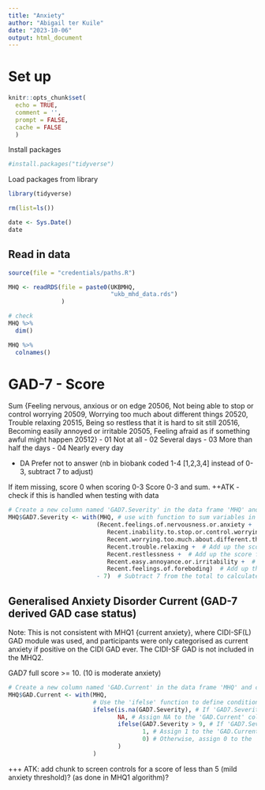 ```yaml
---
title: "Anxiety"
author: "Abigail ter Kuile"
date: "2023-10-06"
output: html_document
---
```


# Set up
```r
knitr::opts_chunk$set(
  echo = TRUE,
  comment = '',
  prompt = FALSE,
  cache = FALSE
  )
```

Install packages
```r
#install.packages("tidyverse")
```

Load packages from library 
```r
library(tidyverse)
```

```r
rm(list=ls())
```

```r
date <- Sys.Date()
date
```

## Read in data

```r
source(file = "credentials/paths.R")
```

```r

MHQ <- readRDS(file = paste0(UKBMHQ,
                             "ukb_mhd_data.rds")
               )

# check
MHQ %>%
  dim()

MHQ %>%
  colnames()
```

# GAD-7 - Score
Sum {Feeling nervous, anxious or on edge 20506, Not being able to stop or control worrying 20509, Worrying too much about different things 20520, Trouble relaxing 20515, Being so restless that it is hard to sit still 20516, Becoming easily annoyed or irritable 20505, Feeling afraid as if something awful might happen 20512} 
- 01 Not at all 
- 02 Several days 
- 03 More than half the days 
- 04 Nearly every day 

- DA Prefer not to answer 
(nb in biobank coded 1-4 [1,2,3,4] instead of 0-3, subtract 7 to adjust) 

If item missing, score 0 when scoring 0-3 Score 0-3 and sum. ++ATK - check if this is handled when testing with data
```r
# Create a new column named 'GAD7.Severity' in the data frame 'MHQ' and calculate its value.
MHQ$GAD7.Severity <- with(MHQ, # use with function to sum variables in the df dataframe
                         (Recent.feelings.of.nervousness.or.anxiety +  # Add up the score for feelings of nervousness or anxiety
                            Recent.inability.to.stop.or.control.worrying +  # Add up the score for inability to stop or control worrying
                            Recent.worrying.too.much.about.different.things +  # Add up the score for worrying about various things
                            Recent.trouble.relaxing +  # Add up the score for trouble relaxing
                            Recent.restlessness +  # Add up the score for restlessness
                            Recent.easy.annoyance.or.irritability +  # Add up the score for easy annoyance or irritability
                            Recent.feelings.of.foreboding)  # Add up the score for feelings of foreboding
                         - 7)  # Subtract 7 from the total to calculate the GAD7.Severity score
```

## Generalised Anxiety Disorder Current (GAD-7 derived GAD case status)

Note: This is not consistent with MHQ1 {current anxiety}, where CIDI-SF(L) GAD module was used, and participants were only categorised as current anxiety if positive on the CIDI GAD ever. The CIDI-SF GAD is not included in the MHQ2.

GAD7 full score >= 10. (10 is moderate anxiety)
```r
# Create a new column named 'GAD.Current' in the data frame 'MHQ' and calculate its value.
MHQ$GAD.Current <- with(MHQ, 
                        # Use the 'ifelse' function to define conditional logic:
                        ifelse(is.na(GAD7.Severity), # If 'GAD7.Severity' is missing (NA),
                               NA, # Assign NA to the 'GAD.Current' column.
                               ifelse(GAD7.Severity > 9, # If 'GAD7.Severity' is greater than 9 (i.e. >=10 for moderate current GAD)
                                      1, # Assign 1 to the 'GAD.Current' column (as case)
                                      0) # Otherwise, assign 0 to the 'GAD.Current' column (not case)
                               )
                        )
```
+++ ATK: add chunk to screen controls for a score of less than 5 (mild anxiety threshold)? (as done in MHQ1 algorithm)?

